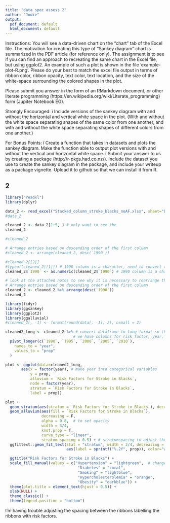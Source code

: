 ```yaml
---
title: "data spec assess 2"
author: "Jodie"
output:
  pdf_document: default
  html_document: default
---
```

Instructions: You will see a data-driven chart on the "chart" tab of the Excel file. The motivation for creating this type of "Sankey diagram" chart is summarized in the PDF article (for reference only). The assignment is to see if you can find an approach to recreating the same chart in the Excel file, but using ggplot2. An example of such a plot is shown in the file 'example-plot-R.png'. Please do your best to match the excel file output in terms of ribbon color, ribbon opacity, text color, text location, and the size of the white-space surrounding the colored shapes in the plot. 

Please submit you answer in the form of an RMarkdown document, or other literate programming (https://en.wikipedia.org/wiki/Literate_programming) form (Jupiter Notebook EG).

Strongly Encouraged:
ï Include versions of the sankey diagram with and without the horizontal and vertical white space in the plot. (With and without the white space separating shapes of the same color from one another, and with and without the white space separating shapes of different colors from one another.)

For Bonus Points:
ï Create a function that takes in datasets and plots the sankey diagram. Make the function  able to output plot versions with and without the vertical and horizontal white space.
ï Submit your answer to us by creating a package (http://r-pkgs.had.co.nz/). Include the dataset you use to create the sankey diagram in the package, and include your writeup as a package vignette. Upload it to github so that we can install it from R.


## 2

```r
library("readxl")
library(dplyr)

data_2 <- read_excel("Stacked_column_stroke_blacks_noAF.xlsx", sheet="Data")
#data_2

cleaned_2 <- data_2[1:5, ] # only want to see the 
cleaned_2

#cleaned_2

# Arrange entries based on descending order of the first column
#cleaned_2 <- arrange(cleaned_2, desc(`1990`))

#cleaned_2[[2]]
#typeof(cleaned_2[[1]]) # 1990 column is a character, need to convert to double
cleaned_2$`1990` <- as.numeric(cleaned_2$`1990`) # 1990 column is a character, need to convert to double

# look at the attached notes to see why it is necessary to rearrange the df entries based on the first column (in descending order)
# Arrange entries based on descending order of the first column
cleaned_2 <- cleaned_2 %>% arrange(desc(`1990`))
cleaned_2

```

```r
library(tidyr)
library(ggsankey)
library(ggplot2)
library(ggalluvial)
#cleaned_2[, -1] <- format(round(data[, -1], 2), nsmall = 2)

cleaned2_long <- cleaned_2 %>% # convert dataframe to long format so that 
                              # we have columns for risk factor, year, prop (numerical values)
  pivot_longer(c(`1990`, `1995`, `2000`, `2005`, `2010`),
    names_to = "year", 
    values_to = "prop"
  )

plot <- ggplot(data=cleaned2_long, 
       aes(x = factor(year), # make year into categorical variables
           y = prop,
           alluvium = `Risk Factors for Stroke in Blacks`,
           node = factor(year),
           stratum = `Risk Factors for Stroke in Blacks`,
           label = prop)) 

plot + 
  geom_stratum(aes(stratum = `Risk Factors for Stroke in Blacks`), decreasing = F, width = 3/4) + 
  geom_alluvium(aes(fill = `Risk Factors for Stroke in Blacks`), 
                decreasing = F, 
                alpha = 0.8,  # to set opacity
                width = 3/4,
                knot.prop = T,
                curve_type = "linear",
                stratum_spacing = 0.5) + # stratumspacing to adjust the spacing between the ribbons?
  ggfittext::geom_fit_text(stat = "stratum", width = 3/4, decreasing = FALSE,# min.size to adjust the minimum size of labels
                           aes(label = sprintf("%.2f", prop)), color="white", fontface="bold") + # sprintf("%.2f", prop) to round the numbers to two decimal places

  ggtitle("Risk Factors for Stroke in Blacks") + 
  scale_fill_manual(values = c("Hypertension" = "lightgreen",  # change the color of the stratum
                                "Diabetes" = "coral", 
                                "Smoking" = "lightblue", 
                                "Hypercholesterolemia" = "orange", 
                                "Obesity" = "darkblue")) +
  theme(plot.title = element_text(hjust = 0.5)) +
  xlab(NULL) + 
  theme_classic() +
  theme(legend.position = "bottom")


```

I'm having trouble adjusting the spacing between the ribbons labelling the ribbons with risk factors.